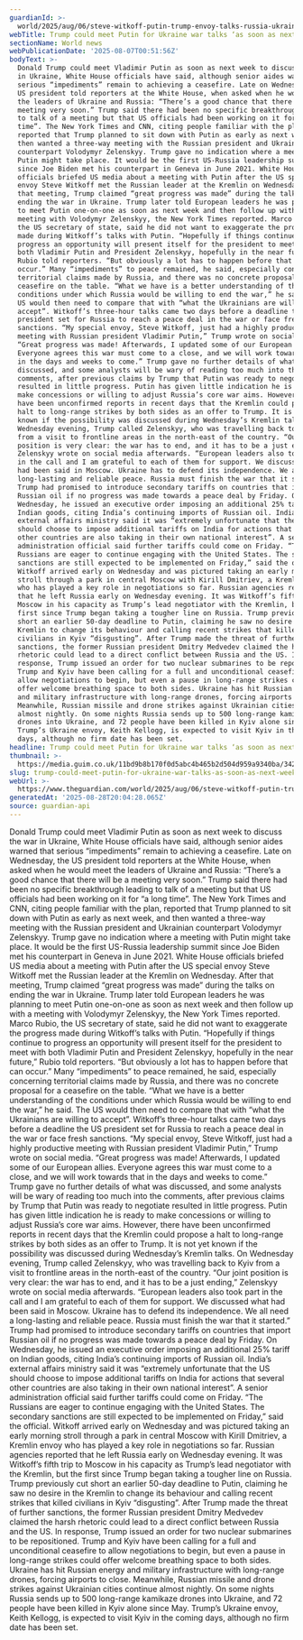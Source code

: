 ```yaml
---
guardianId: >-
  world/2025/aug/06/steve-witkoff-putin-trump-envoy-talks-russia-ukraine-peace-deal
webTitle: Trump could meet Putin for Ukraine war talks ‘as soon as next week’
sectionName: World news
webPublicationDate: '2025-08-07T00:51:56Z'
bodyText: >-
  Donald Trump could meet Vladimir Putin as soon as next week to discuss the war
  in Ukraine, White House officials have said, although senior aides warned that
  serious “impediments” remain to achieving a ceasefire. Late on Wednesday, the
  US president told reporters at the White House, when asked when he would meet
  the leaders of Ukraine and Russia: “There’s a good chance that there will be a
  meeting very soon.” Trump said there had been no specific breakthrough leading
  to talk of a meeting but that US officials had been working on it for “a long
  time”. The New York Times and CNN, citing people familiar with the plan,
  reported that Trump planned to sit down with Putin as early as next week, and
  then wanted a three-way meeting with the Russian president and Ukrainian
  counterpart Volodymyr Zelenskyy. Trump gave no indication where a meeting with
  Putin might take place. It would be the first US-Russia leadership summit
  since Joe Biden met his counterpart in Geneva in June 2021. White House
  officials briefed US media about a meeting with Putin after the US special
  envoy Steve Witkoff met the Russian leader at the Kremlin on Wednesday. After
  that meeting, Trump claimed “great progress was made” during the talks on
  ending the war in Ukraine. Trump later told European leaders he was planning
  to meet Putin one-on-one as soon as next week and then follow up with a
  meeting with Volodymyr Zelenskyy, the New York Times reported. Marco Rubio,
  the US secretary of state, said he did not want to exaggerate the progress
  made during Witkoff’s talks with Putin. “Hopefully if things continue to
  progress an opportunity will present itself for the president to meet with
  both Vladimir Putin and President Zelenskyy, hopefully in the near future,”
  Rubio told reporters. “But obviously a lot has to happen before that can
  occur.” Many “impediments” to peace remained, he said, especially concerning
  territorial claims made by Russia, and there was no concrete proposal for a
  ceasefire on the table. “What we have is a better understanding of the
  conditions under which Russia would be willing to end the war,” he said. The
  US would then need to compare that with “what the Ukrainians are willing to
  accept”. Witkoff’s three-hour talks came two days before a deadline the US
  president set for Russia to reach a peace deal in the war or face fresh
  sanctions. “My special envoy, Steve Witkoff, just had a highly productive
  meeting with Russian president Vladimir Putin,” Trump wrote on social media.
  “Great progress was made! Afterwards, I updated some of our European allies.
  Everyone agrees this war must come to a close, and we will work towards that
  in the days and weeks to come.” Trump gave no further details of what was
  discussed, and some analysts will be wary of reading too much into the
  comments, after previous claims by Trump that Putin was ready to negotiate
  resulted in little progress. Putin has given little indication he is ready to
  make concessions or willing to adjust Russia’s core war aims. However, there
  have been unconfirmed reports in recent days that the Kremlin could propose a
  halt to long-range strikes by both sides as an offer to Trump. It is not yet
  known if the possibility was discussed during Wednesday’s Kremlin talks. On
  Wednesday evening, Trump called Zelenskyy, who was travelling back to Kyiv
  from a visit to frontline areas in the north-east of the country. “Our joint
  position is very clear: the war has to end, and it has to be a just ending,”
  Zelenskyy wrote on social media afterwards. “European leaders also took part
  in the call and I am grateful to each of them for support. We discussed what
  had been said in Moscow. Ukraine has to defend its independence. We all need a
  long-lasting and reliable peace. Russia must finish the war that it started.”
  Trump had promised to introduce secondary tariffs on countries that import
  Russian oil if no progress was made towards a peace deal by Friday. On
  Wednesday, he issued an executive order imposing an additional 25% tariff on
  Indian goods, citing India’s continuing imports of Russian oil. India’s
  external affairs ministry said it was “extremely unfortunate that the US
  should choose to impose additional tariffs on India for actions that several
  other countries are also taking in their own national interest”. A senior
  administration official said further tariffs could come on Friday. “The
  Russians are eager to continue engaging with the United States. The secondary
  sanctions are still expected to be implemented on Friday,” said the official.
  Witkoff arrived early on Wednesday and was pictured taking an early morning
  stroll through a park in central Moscow with Kirill Dmitriev, a Kremlin envoy
  who has played a key role in negotiations so far. Russian agencies reported
  that he left Russia early on Wednesday evening. It was Witkoff’s fifth trip to
  Moscow in his capacity as Trump’s lead negotiator with the Kremlin, but the
  first since Trump began taking a tougher line on Russia. Trump previously cut
  short an earlier 50-day deadline to Putin, claiming he saw no desire in the
  Kremlin to change its behaviour and calling recent strikes that killed
  civilians in Kyiv “disgusting”. After Trump made the threat of further
  sanctions, the former Russian president Dmitry Medvedev claimed the harsh
  rhetoric could lead to a direct conflict between Russia and the US. In
  response, Trump issued an order for two nuclear submarines to be repositioned.
  Trump and Kyiv have been calling for a full and unconditional ceasefire to
  allow negotiations to begin, but even a pause in long-range strikes could
  offer welcome breathing space to both sides. Ukraine has hit Russian energy
  and military infrastructure with long-range drones, forcing airports to close.
  Meanwhile, Russian missile and drone strikes against Ukrainian cities continue
  almost nightly. On some nights Russia sends up to 500 long-range kamikaze
  drones into Ukraine, and 72 people have been killed in Kyiv alone since May.
  Trump’s Ukraine envoy, Keith Kellogg, is expected to visit Kyiv in the coming
  days, although no firm date has been set.
headline: Trump could meet Putin for Ukraine war talks ‘as soon as next week’
thumbnail: >-
  https://media.guim.co.uk/11bd9b8b170f0d5abc4b465b2d504d959a9340ba/342_0_4289_3432/500.jpg
slug: trump-could-meet-putin-for-ukraine-war-talks-as-soon-as-next-week
webUrl: >-
  https://www.theguardian.com/world/2025/aug/06/steve-witkoff-putin-trump-envoy-talks-russia-ukraine-peace-deal
generatedAt: '2025-08-28T20:04:28.065Z'
source: guardian-api
---
```

Donald Trump could meet Vladimir Putin as soon as next week to discuss the war in Ukraine, White House officials have said, although senior aides warned that serious “impediments” remain to achieving a ceasefire. Late on Wednesday, the US president told reporters at the White House, when asked when he would meet the leaders of Ukraine and Russia: “There’s a good chance that there will be a meeting very soon.” Trump said there had been no specific breakthrough leading to talk of a meeting but that US officials had been working on it for “a long time”. The New York Times and CNN, citing people familiar with the plan, reported that Trump planned to sit down with Putin as early as next week, and then wanted a three-way meeting with the Russian president and Ukrainian counterpart Volodymyr Zelenskyy. Trump gave no indication where a meeting with Putin might take place. It would be the first US-Russia leadership summit since Joe Biden met his counterpart in Geneva in June 2021. White House officials briefed US media about a meeting with Putin after the US special envoy Steve Witkoff met the Russian leader at the Kremlin on Wednesday. After that meeting, Trump claimed “great progress was made” during the talks on ending the war in Ukraine. Trump later told European leaders he was planning to meet Putin one-on-one as soon as next week and then follow up with a meeting with Volodymyr Zelenskyy, the New York Times reported. Marco Rubio, the US secretary of state, said he did not want to exaggerate the progress made during Witkoff’s talks with Putin. “Hopefully if things continue to progress an opportunity will present itself for the president to meet with both Vladimir Putin and President Zelenskyy, hopefully in the near future,” Rubio told reporters. “But obviously a lot has to happen before that can occur.” Many “impediments” to peace remained, he said, especially concerning territorial claims made by Russia, and there was no concrete proposal for a ceasefire on the table. “What we have is a better understanding of the conditions under which Russia would be willing to end the war,” he said. The US would then need to compare that with “what the Ukrainians are willing to accept”. Witkoff’s three-hour talks came two days before a deadline the US president set for Russia to reach a peace deal in the war or face fresh sanctions. “My special envoy, Steve Witkoff, just had a highly productive meeting with Russian president Vladimir Putin,” Trump wrote on social media. “Great progress was made! Afterwards, I updated some of our European allies. Everyone agrees this war must come to a close, and we will work towards that in the days and weeks to come.” Trump gave no further details of what was discussed, and some analysts will be wary of reading too much into the comments, after previous claims by Trump that Putin was ready to negotiate resulted in little progress. Putin has given little indication he is ready to make concessions or willing to adjust Russia’s core war aims. However, there have been unconfirmed reports in recent days that the Kremlin could propose a halt to long-range strikes by both sides as an offer to Trump. It is not yet known if the possibility was discussed during Wednesday’s Kremlin talks. On Wednesday evening, Trump called Zelenskyy, who was travelling back to Kyiv from a visit to frontline areas in the north-east of the country. “Our joint position is very clear: the war has to end, and it has to be a just ending,” Zelenskyy wrote on social media afterwards. “European leaders also took part in the call and I am grateful to each of them for support. We discussed what had been said in Moscow. Ukraine has to defend its independence. We all need a long-lasting and reliable peace. Russia must finish the war that it started.” Trump had promised to introduce secondary tariffs on countries that import Russian oil if no progress was made towards a peace deal by Friday. On Wednesday, he issued an executive order imposing an additional 25% tariff on Indian goods, citing India’s continuing imports of Russian oil. India’s external affairs ministry said it was “extremely unfortunate that the US should choose to impose additional tariffs on India for actions that several other countries are also taking in their own national interest”. A senior administration official said further tariffs could come on Friday. “The Russians are eager to continue engaging with the United States. The secondary sanctions are still expected to be implemented on Friday,” said the official. Witkoff arrived early on Wednesday and was pictured taking an early morning stroll through a park in central Moscow with Kirill Dmitriev, a Kremlin envoy who has played a key role in negotiations so far. Russian agencies reported that he left Russia early on Wednesday evening. It was Witkoff’s fifth trip to Moscow in his capacity as Trump’s lead negotiator with the Kremlin, but the first since Trump began taking a tougher line on Russia. Trump previously cut short an earlier 50-day deadline to Putin, claiming he saw no desire in the Kremlin to change its behaviour and calling recent strikes that killed civilians in Kyiv “disgusting”. After Trump made the threat of further sanctions, the former Russian president Dmitry Medvedev claimed the harsh rhetoric could lead to a direct conflict between Russia and the US. In response, Trump issued an order for two nuclear submarines to be repositioned. Trump and Kyiv have been calling for a full and unconditional ceasefire to allow negotiations to begin, but even a pause in long-range strikes could offer welcome breathing space to both sides. Ukraine has hit Russian energy and military infrastructure with long-range drones, forcing airports to close. Meanwhile, Russian missile and drone strikes against Ukrainian cities continue almost nightly. On some nights Russia sends up to 500 long-range kamikaze drones into Ukraine, and 72 people have been killed in Kyiv alone since May. Trump’s Ukraine envoy, Keith Kellogg, is expected to visit Kyiv in the coming days, although no firm date has been set.
